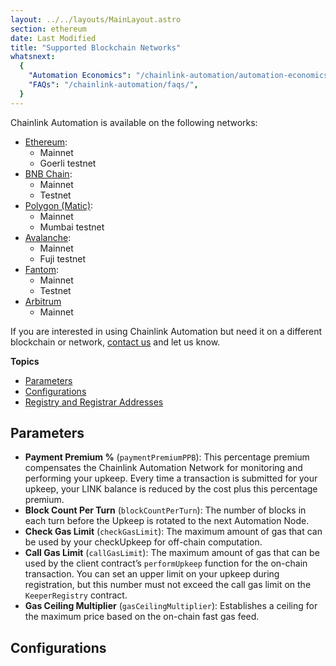 ```yaml
---
layout: ../../layouts/MainLayout.astro
section: ethereum
date: Last Modified
title: "Supported Blockchain Networks"
whatsnext:
  {
    "Automation Economics": "/chainlink-automation/automation-economics/",
    "FAQs": "/chainlink-automation/faqs/",
  }
---
```



Chainlink Automation is available on the following networks:

- [Ethereum](#ethereum):
  - Mainnet
  - Goerli testnet
- [BNB Chain](#bnb-chain):
  - Mainnet
  - Testnet
- [Polygon (Matic)](#polygon):
  - Mainnet
  - Mumbai testnet
- [Avalanche](#avalanche):
  - Mainnet
  - Fuji testnet
- [Fantom](#fantom):
  - Mainnet
  - Testnet
- [Arbitrum](#arbitrum)
  - Mainnet

If you are interested in using Chainlink Automation but need it on a different blockchain or network, [contact us](https://forms.gle/WadxnzzjHPtta5Zd9) and let us know.

**Topics**

- [Parameters](#parameters)
- [Configurations](#configurations)
- [Registry and Registrar Addresses](#registry-and-registrar-addresses)

## Parameters

- **Payment Premium %** (`paymentPremiumPPB`): This percentage premium compensates the Chainlink Automation Network for monitoring and performing your upkeep. Every time a transaction is submitted for your upkeep, your LINK balance is reduced by the cost plus this percentage premium.
- **Block Count Per Turn** (`blockCountPerTurn`): The number of blocks in each turn before the Upkeep is rotated to the next Automation Node.
- **Check Gas Limit** (`checkGasLimit`): The maximum amount of gas that can be used by your checkUpkeep for off-chain computation.
- **Call Gas Limit** (`callGasLimit`): The maximum amount of gas that can be used by the client contract’s `performUpkeep` function for the on-chain transaction. You can set an upper limit on your upkeep during registration, but this number must not exceed the call gas limit on the `KeeperRegistry` contract.
- **Gas Ceiling Multiplier** (`gasCeilingMultiplier`): Establishes a ceiling for the maximum price based on the on-chain fast gas feed.

## Configurations

<AutomationConfigList />
